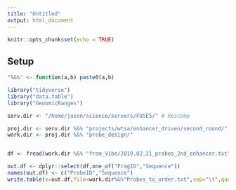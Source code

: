 ```yaml
---
title: "Untitled"
output: html_document
---
```


```r
knitr::opts_chunk$set(echo = TRUE)
```

## Setup 


```r

"%&%" <- function(a,b) paste0(a,b)

library("tidyverse")
library("data.table")
library("GenomicRanges")

serv.dir <- "/home/jason/science/servers/FUSE5/" # Rescomp

proj.dir <- serv.dir %&% "projects/wtsa/enhancer_driven/second_round/"
work.dir <- proj.dir %&% "probe_design/"


df <- fread(work.dir %&% "from_Vibe/2019.02.21_probes_2nd_enhancer.txt")

out.df <- dplyr::select(df,one_of("FragID","Sequence"))
names(out.df) <- c("ProbeID","Sequence")
write.table(x=out.df,file=work.dir%&%"Probes_to_order.txt",sep="\t",quote=F,row.names=F)

```
